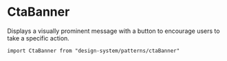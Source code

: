 

<Meta of={Stories} />

# CtaBanner

Displays a visually prominent message with a button to encourage users to take a specific action.

`import CtaBanner from "design-system/patterns/ctaBanner"`

<Canvas of={Stories.Overview} />

<ArgTypes />
